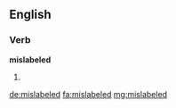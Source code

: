 ==English==

===Verb===
'''mislabeled'''

# {{en-past of|mislabel}}

[[de:mislabeled]]
[[fa:mislabeled]]
[[mg:mislabeled]]